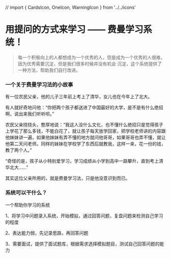 // import { CardsIcon, OneIcon, WarningIcon } from '../../icons'

# 用提问的方式来学习 —— 费曼学习系统！

> 每一个积极向上的人都想成为一个优秀的人，但是成为一个优秀的人很难，因为优秀需要沉淀，但是我们很多时候并没有机会
沉淀，这个系统提供了一种方法，帮助我们自行改进。

### 一个关于费曼学习法的小故事

有一位农民父亲，他的儿子三年前上考上了清华，女儿也在今年上了北大。

有人就好奇地问他：“你把两个孩子都送进了中国最好的大学，是不是有什么绝招啊，说出来我们听听呗。”

农民父亲挠挠头，憨厚地说：“我这人没什么文化，也不懂什么绝招只是觉得孩子上学花了那么多钱，不能白花了，就让孩子每天放学回家，把学校老师讲的内容跟他妹妹讲一遍，如果他妹妹有弄不懂的地方就问他哥哥，如果哥哥也弄不懂，就让他第二天问老师。同样的妹妹在学校学了东西后就教我，这样一来，花一份的钱，教了两个人。”

“奇怪的是，孩子从小特别爱学习，学习成绩从小学到高中一路攀升，直到考上清华北大……”

其实这位父亲所用的，就是费曼学习法，只是他没意识到而已。

### 系统可以干什么？

<Cards>
  <Card title="专项模拟" href="/blog/special" />
  <Card title="自定义模拟" href="/blog/custom" />
  <Card title="读书实践" href="/blog/book" />
</Cards>

一个帮助你学习的系统

1、将学习中问题录入系统，开始模拟，通过回答问题，复盘问题来检测自己学习的程度

2、表达能力弱，先记录思路，再回答问题

3、需要面试，提供了面试题库，根据需求选择模拟题目，测试自己回答问题的能力


